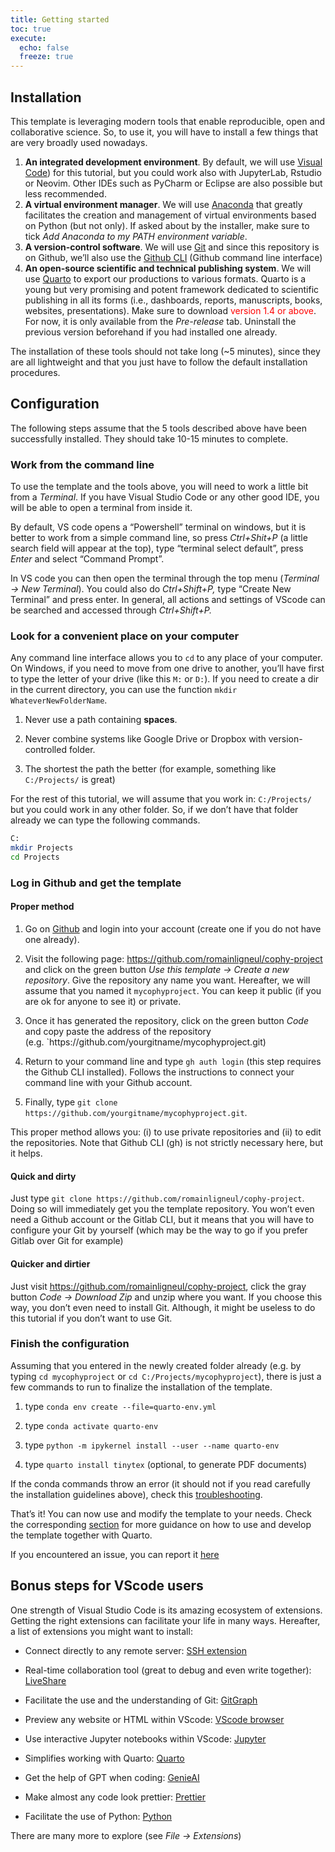 ```yaml
---
title: Getting started
toc: true
execute: 
  echo: false
  freeze: true
---
```


## Installation

This template is leveraging modern tools that enable reproducible, open and collaborative science. So, to use it, you will have to install a few things that are very broadly used nowadays.

1.  **An integrated development environment**. By default, we will use [Visual Code](%5Bhttps://code.visualstudio.com/%5D(https://code.visualstudio.com/))) for this tutorial, but you could work also with JupyterLab, Rstudio or Neovim. Other IDEs such as PyCharm or Eclipse are also possible but less recommended.
2.  **A virtual environment manager**. We will use [Anaconda](https://www.anaconda.com/download) that greatly facilitates the creation and management of virtual environments based on Python (but not only). If asked about by the installer, make sure to tick *Add Anaconda to my PATH environment variable*.
3.  **A version-control software**. We will use [Git](https://git-scm.com/) and since this repository is on Github, we'll also use the [Github CLI](https://cli.github.com/) (Github command line interface)
4.  **An open-source scientific and technical publishing system**. We will use [Quarto](https://quarto.org/docs/download/) to export our productions to various formats. Quarto is a young but very promising and potent framework dedicated to scientific publishing in all its forms (i.e., dashboards, reports, manuscripts, books, websites, presentations). Make sure to download [version 1.4 or above]{style="color:red"}. For now, it is only available from the *Pre-release* tab. Uninstall the previous version beforehand if you had installed one already.

The installation of these tools should not take long (\~5 minutes), since they are all lightweight and that you just have to follow the default installation procedures.

## Configuration

The following steps assume that the 5 tools described above have been successfully installed. They should take 10-15 minutes to complete.

### Work from the command line

To use the template and the tools above, you will need to work a little bit from a *Terminal*. If you have Visual Studio Code or any other good IDE, you will be able to open a terminal from inside it.

By default, VS code opens a "Powershell" terminal on windows, but it is better to work from a simple command line, so press *Ctrl+Shit+P* (a little search field will appear at the top), type "terminal select default", press *Enter* and select "Command Prompt".

In VS code you can then open the terminal through the top menu (*Terminal -\> New Terminal*). You could also do *Ctrl+Shift+P,* type "Create New Terminal" and press enter. In general, all actions and settings of VScode can be searched and accessed through *Ctrl+Shift+P.*

### Look for a convenient place on your computer

Any command line interface allows you to `cd` to any place of your computer. On Windows, if you need to move from one drive to another, you'll have first to type the letter of your drive (like this `M:` or `D:`). If you need to create a dir in the current directory, you can use the function `mkdir WhateverNewFolderName`.

::: {.alert .alert-dismissible .alert-warning} 
1. Never use a path containing **spaces**.

2. Never combine systems like Google Drive or Dropbox with version-controlled folder.

3. The shortest the path the better (for example, something like `C:/Projects/` is great)
:::

For the rest of this tutorial, we will assume that you work in: `C:/Projects/` but you could work in any other folder.
So, if we don't have that folder already we can type the following commands.

```bash
C:
mkdir Projects
cd Projects
```

### Log in Github and get the template 

#### Proper method

1. Go on [Github](https://github.com/) and login into your account (create one if you do not have one already).

2. Visit the following page: [https://github.com/romainligneul/cophy-project](https://github.com/romainligneul/cophy-project) and click on the green button *Use this template -> Create a new repository*. Give the repository any name you want. Hereafter, we will assume that you named it `mycophyproject`. You can keep it public (if you are ok for anyone to see it) or private.

3. Once it has generated the repository, click on the green button *Code* and copy paste the address of the repository (e.g. `https://github.com/yourgitname/mycophyproject.git) 

4. Return to your command line and type `gh auth login` (this step requires the Github CLI installed). Follows the instructions to connect your command line with your Github account.

5. Finally, type `git clone https://github.com/yourgitname/mycophyproject.git`.

This proper method allows you: (i) to use private repositories and (ii) to edit the repositories. Note that Github CLI (gh) is not strictly necessary here, but it helps.

#### Quick and dirty

Just type `git clone https://github.com/romainligneul/cophy-project`. Doing so will immediately get you the template repository. You won't even need a Github account or the Gitlab CLI, but it means that you will have to configure your Git by yourself (which may be the way to go if you prefer Gitlab over Git for example)

#### Quicker and dirtier

Just visit [https://github.com/romainligneul/cophy-project](https://github.com/romainligneul/cophy-project), click the gray button *Code -> Download Zip* and unzip where you want. If you choose this way, you don't even need to install Git. Although, it might be useless to do this tutorial if you don't want to use Git. 

### Finish the configuration

Assuming that you entered in the newly created folder already (e.g. by typing `cd mycophyproject` or `cd C:/Projects/mycophyproject`), there is just a few commands to run to finalize the installation of the template.

1.  type `conda env create --file=quarto-env.yml`

2.  type `conda activate quarto-env`

3.  type `python -m ipykernel install --user --name quarto-env`

4.  type `quarto install tinytex` (optional, to generate PDF documents)

If the conda commands throw an error (it should not if you read carefully the installation guidelines above), check this [troubleshooting](https://bobbyhadz.com/blog/conda-is-not-recognized-as-internal-or-external-command).

That's it! You can now use and modify the template to your needs. Check the corresponding [section](tutorial.qmd) for more guidance on how to use and develop the template together with Quarto.

If you encountered an issue, you can report it [here](https://github.com/romainligneul/cophy-project/issues)


## Bonus steps for VScode users

One strength of Visual Studio Code is its amazing ecosystem of extensions. Getting the right extensions can facilitate your life in many ways. Hereafter, a list of extensions you might want to install:

-  Connect directly to any remote server: [SSH extension](https://marketplace.visualstudio.com/items?itemName=ms-vscode-remote.vscode-remote-extensionpack)

- Real-time collaboration tool (great to debug and even write together): [LiveShare](https://marketplace.visualstudio.com/items?itemName=MS-vsliveshare.vsliveshare)

- Facilitate the use and the understanding of Git: [GitGraph](https://marketplace.visualstudio.com/items?itemName=mhutchie.git-graph)

- Preview any website or HTML within VScode: [VScode browser](https://marketplace.visualstudio.com/items?itemName=Phu1237.vs-browser)

- Use interactive Jupyter notebooks within VScode: [Jupyter](https://marketplace.visualstudio.com/items?itemName=ms-toolsai.jupyter)

-  Simplifies working with Quarto: [Quarto](https://marketplace.visualstudio.com/items?itemName=quarto.quarto)

- Get the help of GPT when coding: [GenieAI](https://marketplace.visualstudio.com/items?itemName=genieai.chatgpt-vscode)

- Make almost any code look prettier: [Prettier](https://marketplace.visualstudio.com/items?itemName=esbenp.prettier-vscode)

- Facilitate the use of Python: [Python](https://marketplace.visualstudio.com/items?itemName=ms-python.python)

There are many more to explore (see *File -> Extensions*)